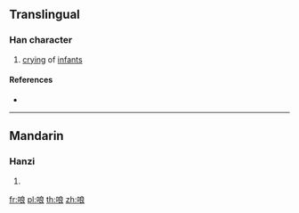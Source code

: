 {{character info/new}}
==Translingual==

===Han character===
{{Han char|rn=30|rad=口|as=07|sn=10|four=|canj=RIAV|ids=⿰口良}}

# [[cry]]ing of [[infant]]s

====References====
* {{Han ref|kx=0191.050|dkj=03670|dj=0410.180|hdz=10634.100|uh=54F4|ud=21748}}

----

==Mandarin==

===Hanzi===
{{cmn-hanzi|pin=[[liàng]] ([[liang4]])|wg=liang<sup>4</sup>}}

# {{defn|lang=cmn|sort=口07}}

[[fr:哴]]
[[pl:哴]]
[[th:哴]]
[[zh:哴]]